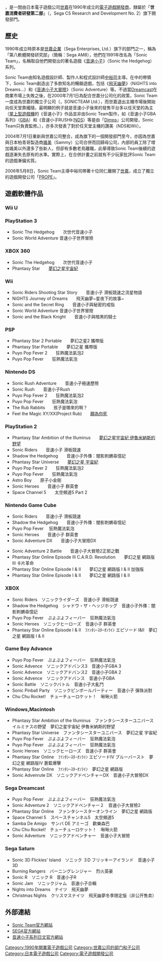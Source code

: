 {{Unreferenced|time=2020-10-19T01:49:01+00:00}}
{{noteTA|G1=Games|G2=Sega}}
{{Infobox company
| name = Sonic Team
| name_en = 
| logo = Sonic Team Logo.svg
| logo_alt = Sonic Team's logo, with a silhouette of Sonic the Hedgehog's head and the words Sonic Team spelled out
| native_name = ソニックチーム
| native_name_lang = jp
| romanized_name = Sonikku chīmu
| former_name = {{ubl|Sega CS3|Sega R&D #8 (AM8)|SONICTEAM Ltd.|Sega GE1}}
| type = [[世嘉|世嘉]]的開發[[事業部制|工作室]]
| industry = [[電子遊戲產業|電子遊戲產業]]
| founded = {{Start date and age|df=yes|1990}}
| hq_location_city =
| hq_location_country = 
| founder = {{ubl|[[中裕司|中裕司]]|[[大島直人|大島直人]]|[[安原廣和|安原廣和]]}}
| key_people = {{ubl|{{link-jp|飯塚隆|飯塚隆}}<small>（工作室負責人）</small>|星野一幸<small>（創意總監）</small>}}
| products = 電子遊戲
| owner =
| parent = [[世嘉|世嘉]]
| num_employees = 100人以上
| website = {{URL|sonicteam.com}}
}}

{{Vgname2|Sonic Team|ja=ソニックチーム}}，是一間由日本電子遊戲公司[[世嘉|世嘉]]在1990年成立的[[游戏开发者|電子遊戲開發商]]，隸屬於「'''世嘉消費者研發第二部'''」（{{lang|ja|セガ第二CS研究開発部}}，Sega CS Research and Development No. 2）旗下開發部門。

== 歷史 ==
1990年成立時原本是[[世嘉|世嘉企業]]（Sega Enterprises, Ltd.）旗下的部門之一，稱為「第八軟體開發研究部」（簡稱：Sega AM8），他們在1991年改名為「Sonic Team」，名稱取自他們開發出的著名遊戲《[[音速小子|音速小子]]》（Sonic the Hedgehog）系列。

Sonic Team由知名遊戲設計師、製作人和程式設計師[[中裕司|中裕司]]主導。在中的帶領下，Sonic Team創造出了多款知名的暢銷遊戲，包括《[[飛天幽夢|飛天幽夢]]》（NiGHTS into Dreams...）和《[[音速小子大冒險|音速小子大冒險]]》（Sonic Adventure）等。不過當[[Dreamcast|Dreamcast]]在商業市場上失敗之後，在2000年7月1日為配合世嘉分公司化的政策，Sonic Team一度成為世嘉的獨立子公司（{{lang|ja|株式会社ソニックチーム}}，SONICTEAM Ltd.），而世嘉退出主機市場後開始向任天堂靠攏隨，最明顯的例子就是音速小子後來的發售平台多以任天堂的為主（[[掌機|掌上型遊戲機]]的《音速小子》作品並非由Sonic Team製作，如《音速小子GBA系列》（[[Game_Boy_Advance|GBA]]）和《音速小子RUSH》（[[NDS|NDS]]）等是由「[[Dimps|Dimps]]」公司開發，Sonic Team只負責監修。），亦多次發表了對於任天堂主機的讚美（NDS和Wii）。

2004年7月1日重新與世嘉公司整合，成為旗下的一個開發部門至今，亦因為世嘉與日本柏青哥製造商[[颯美|颯美]]（Sammy）公司合併而回歸母公司，內部的員工除了增加颯美以外還多了些新人，但卻有多數老鳥離職，此舉導致Sonic Team後續的遊戲逐漸失去原有的水準。實際上，在合併計畫之前就有不少玩家批評Sonic Team的遊戲漸偏劣質。

2006年5月8日，Sonic Team主導中裕司帶著十位同仁離開了[[世嘉|世嘉]]，成立了獨立的遊戲開發公司「[[PROPE|PROPE]]」。

== 遊戲軟體作品 ==

=== Wii U ===

=== PlayStation 3 ===

* Sonic The Hedgehog　{{lang|ja|ソニック・ザ・ヘッジホッグ}}　次世代音速小子
* Sonic World Adventure {{lang|ja|ソニック ワールドアドベンチャー}} 音速小子世界冒險

=== XBOX 360 ===

* Sonic The Hedgehog　{{lang|ja|ソニック・ザ・ヘッジホッグ}}　次世代音速小子
* Phantasy Star　{{lang|ja|ファンタシースターユニバース}}　[[梦幻之星_宇宙|夢幻之星宇宙紀]]

=== Wii ===

* Sonic Riders Shooting Star Story　{{lang|ja|ソニックライダーズ シューティングスターストーリー}}　音速小子 滑板競速之流星物語
* NiGHTS Journey of Dreams　{{lang|ja|ナイツ ～星降る夜の物語～}}　飛天幽夢~星夜下的故事~
* Sonic and the Secret Ring　{{lang|ja|ソニックと秘密のリング}}　音速小子與秘密的戒指
* Sonic World Adventure {{lang|ja|ソニック ワールドアドベンチャー}} 音速小子世界冒險
* Sonic and the Black Knight　{{lang|ja|ソニックと暗黑の騎士}}　音速小子與暗黑的騎士

=== PSP ===

* Phantasy Star 2 Portable　{{lang|ja|ファンタシースターポータブル2}}　夢幻之星2 攜帶版
* Phantasy Star Portable　{{lang|ja|ファンタシースターポータブル}}　夢幻之星 攜帶版
* Puyo Pop Fever 2　{{lang|ja|ぷよぷよフィーバー2}}　狂熱魔法氣泡2
* Puyo Pop Fever　{{lang|ja|ぷよぷよフィーバー}}　狂熱魔法氣泡

=== Nintendo DS ===

* Sonic Rush Adventure　{{lang|ja|ソニック ラッシュ アドベンチャー}}　音速小子極速歷險
* Sonic Rush　{{lang|ja|ソニック ラッシュ}}　音速小子Rush
* Puyo Pop Fever 2　{{lang|ja|ぷよぷよフィーバー2}}　狂熱魔法氣泡2
* Puyo Pop Fever　{{lang|ja|ぷよぷよフィーバー}}　狂熱魔法氣泡
* The Rub Rabbits　{{lang|ja|赤ちゃんはどこからくるの？}}　孩子是哪來的啊？
* Feel the Magic XY/XX(Project Rub)　{{lang|ja|きみのためなら死ねる}}　[[願為你死|願為你死]]

=== PlayStation 2 ===

* Phantasy Star Ambition of the Illuminus　{{lang|ja|ファンタシースターユニバース イルミナスの野望}}　[[夢幻之星_新宇宙_伊爾米那斯的野心|夢幻之星宇宙紀 伊魯米納斯的野望]]
* Sonic Riders　{{lang|ja|ソニックライダーズ}}　音速小子 滑板競速
* Shadow the Hedgehog　{{lang|ja|シャドウ・ザ・ヘッジホッグ}}　音速小子外傳：闇影刺蝟尋憶記
* Phantasy Star Universe　{{lang|ja|ファンタシースターユニバース}}　[[梦幻之星_宇宙|夢幻之星 宇宙紀]]
* Puyo Pop Fever 2　{{lang|ja|ぷよぷよフィーバー2}}　狂熱魔法氣泡2
* Puyo Pop Fever　{{lang|ja|ぷよぷよフィーバー}}　狂熱魔法氣泡
* Astro Boy　{{lang|ja|鉄腕アトム}}　原子小金剛
* Sonic Heroes　{{lang|ja|ソニックヒーローズ}}　音速小子 群英會
* Space Channel 5　{{lang|ja|スペースチャンネル5 Part 2}}　太空頻道5 Part 2

=== Nintendo Game Cube ===

* Sonic Riders　{{lang|ja|ソニックライダーズ}}　音速小子 滑板競速
* Shadow the Hedgehog　{{lang|ja|シャドウ・ザ・ヘッジホッグ}}　音速小子外傳：闇影刺蝟尋憶記
* Puyo Pop Fever　{{lang|ja|ぷよぷよフィーバー}} 狂熱魔法氣泡
* Sonic Heroes　{{lang|ja|ソニックヒーローズ}}　音速小子 群英會
* Sonic Adventure DX　{{lang|ja|ソニックアドベンチャーDX}}　音速小子大冒險DX

* Sonic Adventure 2 Battle　{{lang|ja|ソニックアドベンチャー２バトル}}　音速小子大冒險2正邪之戰
* Phantasy Star Online Episode III C.A.R.D. Revolution　{{lang|ja|ﾌｧﾝﾀｼｰｽﾀｰｵﾝﾗｲﾝ ｴﾋﾟｿｰﾄﾞIII ｶｰﾄﾞﾚﾎﾞﾘｭｰｼｮﾝ}}　夢幻之星 網路版 III 卡片革命
* Phantasy Star Online Episode I & II　{{lang|ja|ﾌｧﾝﾀｼｰｽﾀｰｵﾝﾗｲﾝ エピソード I&II}}　夢幻之星 網路版 I & II 加強版
* Phantasy Star Online Episode I & II　{{lang|ja|ﾌｧﾝﾀｼｰｽﾀｰｵﾝﾗｲﾝ エピソード I&II}}　夢幻之星 網路版 I & II

=== XBOX ===

* Sonic Riders　ソニックライダーズ　音速小子 滑板競速
* Shadow the Hedgehog　シャドウ・ザ・ヘッジホッグ　音速小子外傳：闇影刺蝟尋憶記
* Puyo Pop Fever　ぷよぷよフィーバー　狂熱魔法氣泡
* Sonic Heroes　ソニックヒーローズ　音速小子 群英會
* Phantasy Star Online Episode I & II　ﾌｧﾝﾀｼｰｽﾀｰｵﾝﾗｲﾝ エピソード I&II　夢幻之星 網路版 I & II

=== Game Boy Advance ===

* Puyo Pop Fever　ぷよぷよフィーバー　狂熱魔法氣泡
* Sonic Advence　ソニックアドバンス3　音速小子GBA 3
* Sonic Advence　ソニックアドバンス2　音速小子GBA 2
* Sonic Advence　ソニックアドバンス　音速小子GBA
* Sonic Battle　ソニックバトル　音速小子大亂鬥
* Sonic Pinball Party　ソニックピンボールパーティー　音速小子 彈珠派對
* Chu Chu Rocket!　チューチューロケット！　啾啾火箭

=== Windows,Macintosh ===

* Phantasy Star Ambition of the Illuminus　ファンタシースターユニバース イルミナスの野望　夢幻之星宇宙紀 伊魯米納斯的野望
* Phantasy Star Universe　ファンタシースターユニバース　夢幻之星 宇宙紀
* Puyo Pop Fever　ぷよぷよフィーバー　狂熱魔法氣泡
* Puyo Pop Fever　ぷよぷよフィーバー　狂熱魔法氣泡
* Sonic Heroes　ソニックヒーローズ　音速小子 群英會
* Phantasy Star Online　ﾌｧﾝﾀｼｰｽﾀｰｵﾝﾗｲﾝ エピソードIV ブルーバースト　夢幻之星 網路版IV 蒼藍爆擊
* Phantasy Star Online　ﾌｧﾝﾀｼｰｽﾀｰｵﾝﾗｲﾝ　夢幻之星 網路版
* Sonic Advenrute DX　ソニックアドベンチャーDX　音速小子大冒險DX

=== Sega Dreamcast ===

* Puyo Pop Fever　ぷよぷよフィーバー　狂熱魔法氣泡
* Sonic Adventure 2　ソニックアドベンチャー２　音速小子大冒險2
* Phantasy Star Online　ファンタシースターオンライン　夢幻之星 網路版
* Space Channel 5　スペースチャンネル5　太空頻道5
* Samba De Amigo　サンバ DE アミーゴ　歡樂森巴
* Chu Chu Rocket!　チューチューロケット！　啾啾火箭
* Sonic Adventure　ソニックアドベンチャー　音速小子大冒險

=== Sega Saturn ===

* Sonic 3D Flickies' Island　ソニック ３D フリッキーアイランド　音速小子3D
* Burning Rangers　バーニングレンジャー　烈火英豪
* Sonic R　ソニック R　音速小子R
* Sonic Jam　ソニックジャム　音速小子合輯
* Nights into Dreams　ナイツ　飛天幽夢
* Christmas Nights　クリスマスナイツ　飛天幽夢冬季限定版（非公开售卖）

== 外部連結 ==
{{Portal box|世嘉|电子游戏}}

* [http://www.sonicteam.com/ Sonic Team官方網站]{{Wayback|url=http://www.sonicteam.com/ |date=20110805233641 }}
* [http://sega.jp/ SEGA官方網站]{{Wayback|url=http://sega.jp/ |date=20110414131608 }}
* [http://sonic.sega.jp/ 音速小子系列日文官方網站]{{Wayback|url=http://sonic.sega.jp/ |date=20080925063324 }}

{{音速小子系列}}
{{世嘉}}
{{世嘉飒美控股}}


{{Authority control}}
{{DEFAULTSORT:Sonic Team}}
[[Category:1990年開業電子遊戲公司|Category:1990年開業電子遊戲公司]]
[[Category:世嘉公司的部门和子公司|Category:世嘉公司的部门和子公司]]
[[Category:日本電子遊戲公司|Category:日本電子遊戲公司]]
[[Category:電子遊戲開發公司|Category:電子遊戲開發公司]]